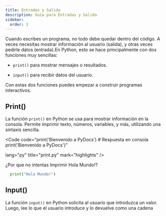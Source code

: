 ```yaml
---
title: Entradas y Salida
description: Guía para Entradas y Salida
sidebar:
  order: 1
---
```




Cuando escribes un programa, no todo debe quedar dentro del código. A veces necesitas mostrar información al usuario (salida), y otras veces pedirle datos (entrada).En Python, esto se hace principalmente con dos funciones muy sencillas:

- <code>print()</code> para mostrar mensajes o resultados.

- <code>input()</code> para recibir datos del usuario.

Con estas dos funciones puedes empezar a construir programas interactivos.

## Print()

La función <code>print()</code> en Python se usa para mostrar información en la consola. Permite imprimir texto, números, variables, y más, utilizando una sintaxis sencilla.

<Code 
code="print('Bienvenido a PyDocs') # Respuesta en consola  print('Bienvenido a PyDocs')" 
       
lang="py" 
title="print.py" 
mark="highlights" />

<Aside type="tip" title="Reto">

¿Por que no intentas Imprimir Hola Mundo!?

```python
  print("Hola Mundo!")
```
</Aside>

## Input()

La función <code>input()</code> en Python solicita al usuario que introduzca un valor. Luego, lee lo que el usuario introduce y lo devuelve como una cadena 